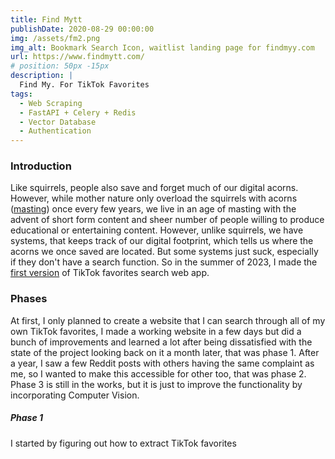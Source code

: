 ```yaml
---
title: Find Mytt
publishDate: 2020-08-29 00:00:00
img: /assets/fm2.png
img_alt: Bookmark Search Icon, waitlist landing page for findmyy.com
url: https://www.findmytt.com/
# position: 50px -15px
description: |
  Find My. For TikTok Favorites
tags:
  - Web Scraping
  - FastAPI + Celery + Redis
  - Vector Database
  - Authentication
---
```


### Introduction

Like squirrels, people also save and forget much of our digital acorns. However, while mother nature only
overload the squirrels with acorns ([masting](https://www.bbg.org/article/the_mysteries_of_masting_in_trees))
once every few years, we live in an age of masting with the
advent of short form content and sheer number of people willing to produce educational or entertaining content.
However, unlike squirrels, we have systems, that keeps track of our digital footprint,
which tells us where the acorns we once saved are located. But some systems just suck, especially if they don't have
a search function. So in the summer of 2023, I made the [first version](https://favorite-tiktoks.vercel.app/) of TikTok favorites search web app.

### Phases

At first, I only planned to create a website that I can search through all of my own TikTok favorites, I made a working
website in a few days but did a bunch of improvements and learned a lot after being dissatisfied with the state of the project looking back on it a month later,
that was phase 1.
After a year, I saw a few Reddit posts with others having the same complaint as me, so I wanted to make this accessible
for other too, that was phase 2. Phase 3 is still in the works, but it is just to improve the functionality by incorporating Computer Vision.

##### Phase 1

I started by figuring out how to extract TikTok favorites
